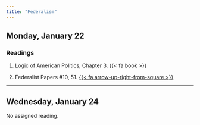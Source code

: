 ```yaml
---
title: "Federalism"
---
```


## Monday, January 22

### Readings 

1. Logic of American Politics, Chapter 3. {{< fa book >}}

2. Federalist Papers #10, 51. [{{< fa arrow-up-right-from-square >}}](https://guides.loc.gov/federalist-papers/full-text)


---


## Wednesday, January 24

No assigned reading.



